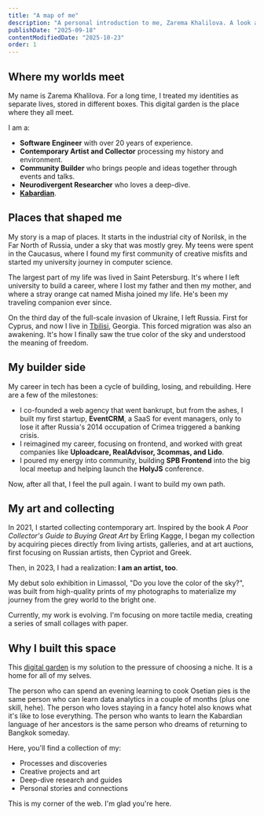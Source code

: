 ```yaml
---
title: "A map of me"
description: "A personal introduction to me, Zarema Khalilova. A look at my roots, my work in tech, my art, and the experiences that shape this digital garden."
publishDate: "2025-09-18"
contentModifiedDate: "2025-10-23"
order: 1
---
```


## Where my worlds meet

My name is Zarema Khalilova. For a long time, I treated my identities as separate lives, stored in different boxes. This digital garden is the place where they all meet.

I am a:

- **Software Engineer** with over 20 years of experience.
- **Contemporary Artist and Collector** processing my history and environment.
- **Community Builder** who brings people and ideas together through events and talks.
- **Neurodivergent Researcher** who loves a deep-dive.
- [**Kabardian**](https://en.wikipedia.org/wiki/Kabardians).

## Places that shaped me

My story is a map of places. It starts in the industrial city of Norilsk, in the Far North of Russia, under a sky that was mostly grey. My teens were spent in the Caucasus, where I found my first community of creative misfits and started my university journey in computer science.

The largest part of my life was lived in Saint Petersburg. It's where I left university to build a career, where I lost my father and then my mother, and where a stray orange cat named Misha joined my life. He's been my traveling companion ever since.

On the third day of the full-scale invasion of Ukraine, I left Russia. First for Cyprus, and now I live in [Tbilisi](/feed/6-tbilisi-swaps-guide/), Georgia. This forced migration was also an awakening. It's how I finally saw the true color of the sky and understood the meaning of freedom.

## My builder side

My career in tech has been a cycle of building, losing, and rebuilding. Here are a few of the milestones:

- I co-founded a web agency that went bankrupt, but from the ashes, I built my first startup, **EventCRM**, a SaaS for event managers, only to lose it after Russia's 2014 occupation of Crimea triggered a banking crisis.
- I reimagined my career, focusing on frontend, and worked with great companies like **Uploadcare, RealAdvisor, 3commas, and Lido**.
- I poured my energy into community, building **SPB Frontend** into the big local meetup and helping launch the **HolyJS** conference.

Now, after all that, I feel the pull again. I want to build my own path.

## My art and collecting

In 2021, I started collecting contemporary art. Inspired by the book _A Poor Collector's Guide to Buying Great Art_ by Erling Kagge, I began my collection by acquiring pieces directly from living artists, galleries, and at art auctions, first focusing on Russian artists, then Cypriot and Greek.

Then, in 2023, I had a realization: **I am an artist, too**.

My debut solo exhibition in Limassol, "Do you love the color of the sky?", was built from high-quality prints of my photographs to materialize my journey from the grey world to the bright one.

Currently, my work is evolving. I'm focusing on more tactile media, creating a series of small collages with paper.

## Why I built this space

This [digital garden](/feed/2-why-im-building-a-digital-garden/) is my solution to the pressure of choosing a niche. It is a home for all of my selves.

The person who can spend an evening learning to cook Osetian pies is the same person who can learn data analytics in a couple of months (plus one skill, hehe). The person who loves staying in a fancy hotel also knows what it's like to lose everything. The person who wants to learn the Kabardian language of her ancestors is the same person who dreams of returning to Bangkok someday.

Here, you'll find a collection of my:

- Processes and discoveries
- Creative projects and art
- Deep-dive research and guides
- Personal stories and connections

This is my corner of the web. I'm glad you're here.
